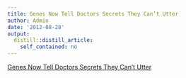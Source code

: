 ```yaml
---
title: Genes Now Tell Doctors Secrets They Can’t Utter
author: Admin
date: '2012-08-28'
output:
  distill::distill_article:
    self_contained: no
---
```


[Genes Now Tell Doctors Secrets They Can’t Utter](http://www.nytimes.com/2012/08/26/health/research/with-rise-of-gene-sequencing-ethical-puzzles.html?smid=tu-share)
